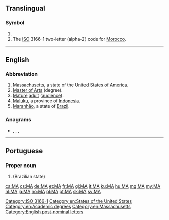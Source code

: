 {{also|Appendix:Variations of "ma"}}
==Translingual==

===Symbol===
{{head|mul|symbol}}

# {{SI-unit-abb|mega|ampere|[[electrical current]]}}
# The [[ISO]] 3166-1 two-letter (alpha-2) code for [[Morocco]].

[[Category:ISO 3166-1]]

----

==English==

===Abbreviation===
{{rfc-header|Abbreviation}}
{{head|en|abbreviation}}

# [[Massachusetts]], a state of the [[United States of America]].
# [[Master of Arts]] (degree).
# [[mature|Mature]] [[adult]] ([[audience]]).
# [[Maluku]], a province of [[Indonesia]].
# [[Maranhão]], a state of [[Brazil]].

===Anagrams===
* {{l|en|AM}}, {{l|en|Am}}, {{l|en|a.m.}}, {{l|en|am}}

[[Category:en:States of the United States]]
[[Category:en:Academic degrees]]
[[Category:en:Massachusetts]]
[[Category:English post-nominal letters]]

----

==Portuguese==

===Proper noun===
{{pt-proper noun|m}}

# {{abbreviation of|Maranhão|lang=pt}} (Brazilian state)

[[ca:MA]]
[[cs:MA]]
[[de:MA]]
[[et:MA]]
[[fr:MA]]
[[gl:MA]]
[[it:MA]]
[[ku:MA]]
[[hu:MA]]
[[mg:MA]]
[[my:MA]]
[[nl:MA]]
[[ja:MA]]
[[no:MA]]
[[pl:MA]]
[[pt:MA]]
[[sk:MA]]
[[sv:MA]]